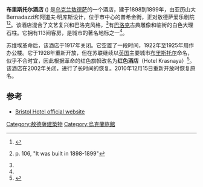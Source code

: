 {{Infobox hotel
| hotel_name         = 布里斯托尔酒店
| image              = Krasnaya_hotel_Odessa_2010_2.JPG
| image_width        = 250px
| location           = [[乌克兰|乌克兰]][[敖德萨|敖德萨]]
| address            = 普希金街15号
| opening_date       = 1899
| number_of_rooms    = 113
| website            = http://www.bristol-hotel.com.ua/
}}
'''布里斯托尔酒店''' ({{lang-ru|Бристоль}}) 是[[乌克兰|乌克兰]][[敖德萨|敖德萨]]的一个酒店，建于1898到1899年，由亚历山大 Bernadazzi和阿道夫·明库斯设计，位于市中心的普希金街，正对敖德萨爱乐剧院<ref name="OG">{{Cite journal
 |first= 
 |last= 
 |year= 
 |month= 
 |title=odessaglobe.com 
 |journal= 
 |url=http://www.odessaglobe.com/english/institutions/krasnaya-hotel.htm 
 |deadurl=yes 
 |archiveurl=https://web.archive.org/web/20070630073421/http://www.odessaglobe.com/english/institutions/krasnaya-hotel.htm 
 |archivedate=2007-06-30 
}}</ref><ref name="guide">{{Cite book | last = Kononova | first = G. | authorlink =  | coauthors =  | year = 1984 | title = Odessa: A Guide | publisher = Raduga Publishers | location = Moscow | id =  | url = http://www.2odessa.com/wiki/index.php?title=Odessa_a_guide | access-date = 2014-03-07 | archive-date = 2007-09-28 | archive-url = https://web.archive.org/web/20070928000158/http://www.2odessa.com/wiki/index.php?title=Odessa_a_guide | dead-url = no }} p. 106, "It was built in 1898-1899"</ref>。该酒店混合了文艺复兴和巴洛克风格，<ref name="guide"/>有[[巴洛克建筑|巴洛克]]古典雕像和临街的白色大理石柱。它拥有113间客房，是城市的著名地标之一<ref name="OG"/>。 

苏维埃革命后，该酒店于1917年关闭。它空置了一段时间，1922年至1925年用作办公楼。它于1928年重新开放，但在苏联继续以[[英国|英国]]主要城市[[布里斯托尔|布里斯托尔]]命名，似乎不合时宜，因此根据革命的红色旗帜改名为'''红色酒店'''（Hotel Krasnaya）<ref>{{cite web |url=http://bristol-hotel.com.ua/en_pageopen_history |title=存档副本 |accessdate=2011-10-12  |deadurl=yes |archiveurl=https://web.archive.org/web/20120502154352/http://bristol-hotel.com.ua/en_pageopen_history |archivedate=2012-05-02 }}</ref>。该酒店在2002年关闭，进行了长时间的恢复。2010年12月15日重新开放时恢复原名。

==参考==
{{Reflist}}
*[http://bristol-hotel.com.ua/ Bristol Hotel official website] {{Wayback|url=http://bristol-hotel.com.ua/ |date=20111023192749 }}
{{Odessa}}
{{coord|46|28|52|N|30|44|34|E|type:landmark_source:kolossus-ruwiki|display=title}}
[[Category:敖德薩建築物|Category:敖德薩建築物]]
[[Category:烏克蘭旅館|Category:烏克蘭旅館]]